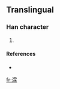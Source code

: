 ==Translingual==

===Han character===
{{Han char|rn=85|rad=水|as=16|sn=19|four=|canj=水一月木 (EMBD)}}

# {{defn|Han|sort=水16}}

====References====
* {{Han ref|kx=0660.271|hdz=31783.051|uh=702E|ud=28718}}

[[fr:瀮]]